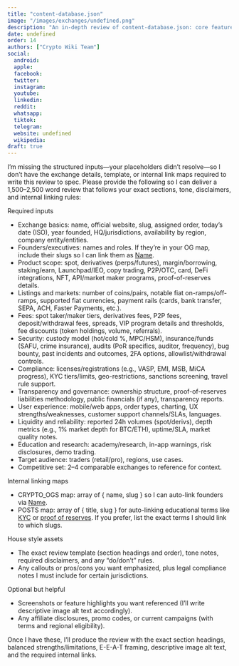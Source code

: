 ```yaml
---
title: "content-database.json"
image: "/images/exchanges/undefined.png"
description: "An in-depth review of content-database.json: core features, security, fees, regulations, and how it compares to other crypto exchanges."
date: undefined
order: 14
authors: ["Crypto Wiki Team"]
social:
  android: 
  apple: 
  facebook: 
  twitter: 
  instagram: 
  youtube: 
  linkedin: 
  reddit: 
  whatsapp: 
  tiktok: 
  telegram: 
  website: undefined
  wikipedia: 
draft: true
---
```

I’m missing the structured inputs—your placeholders didn’t resolve—so I don’t have the exchange details, template, or internal link maps required to write this review to spec. Please provide the following so I can deliver a 1,500–2,500 word review that follows your exact sections, tone, disclaimers, and internal linking rules:

Required inputs
- Exchange basics: name, official website, slug, assigned order, today’s date (ISO), year founded, HQ/jurisdictions, availability by region, company entity/entities.
- Founders/executives: names and roles. If they’re in your OG map, include their slugs so I can link them as [Name](/crypto-ogs/{slug}).
- Product scope: spot, derivatives (perps/futures), margin/borrowing, staking/earn, Launchpad/IEO, copy trading, P2P/OTC, card, DeFi integrations, NFT, API/market maker programs, proof-of-reserves details.
- Listings and markets: number of coins/pairs, notable fiat on-ramps/off-ramps, supported fiat currencies, payment rails (cards, bank transfer, SEPA, ACH, Faster Payments, etc.).
- Fees: spot taker/maker tiers, derivatives fees, P2P fees, deposit/withdrawal fees, spreads, VIP program details and thresholds, fee discounts (token holdings, volume, referrals).
- Security: custody model (hot/cold %, MPC/HSM), insurance/funds (SAFU, crime insurance), audits (PoR specifics, auditor, frequency), bug bounty, past incidents and outcomes, 2FA options, allowlist/withdrawal controls.
- Compliance: licenses/registrations (e.g., VASP, EMI, MSB, MiCA progress), KYC tiers/limits, geo-restrictions, sanctions screening, travel rule support.
- Transparency and governance: ownership structure, proof-of-reserves liabilities methodology, public financials (if any), transparency reports.
- User experience: mobile/web apps, order types, charting, UX strengths/weaknesses, customer support channels/SLAs, languages.
- Liquidity and reliability: reported 24h volumes (spot/derivs), depth metrics (e.g., 1% market depth for BTC/ETH), uptime/SLA, market quality notes.
- Education and research: academy/research, in-app warnings, risk disclosures, demo trading.
- Target audience: traders (retail/pro), regions, use cases.
- Competitive set: 2–4 comparable exchanges to reference for context.

Internal linking maps
- CRYPTO_OGS map: array of { name, slug } so I can auto-link founders via [Name](/crypto-ogs/{slug}).
- POSTS map: array of { title, slug } for auto-linking educational terms like [KYC](/posts/{slug}) or [proof of reserves](/posts/{slug}). If you prefer, list the exact terms I should link to which slugs.

House style assets
- The exact review template (section headings and order), tone notes, required disclaimers, and any “do/don’t” rules.
- Any callouts or pros/cons you want emphasized, plus legal compliance notes I must include for certain jurisdictions.

Optional but helpful
- Screenshots or feature highlights you want referenced (I’ll write descriptive image alt text accordingly).
- Any affiliate disclosures, promo codes, or current campaigns (with terms and regional eligibility).

Once I have these, I’ll produce the review with the exact section headings, balanced strengths/limitations, E-E-A-T framing, descriptive image alt text, and the required internal links.
